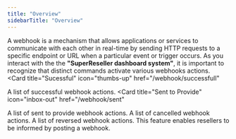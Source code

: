 ```yaml
---
title: "Overview"
sidebarTitle: "Overview"
---
```


A webhook is a mechanism that allows applications or services to communicate with each other in real-time by sending HTTP requests to a specific endpoint or URL when a particular event or trigger occurs. As you interact with the the **"SuperReseller dashboard system"**, it is important to recognize that distinct commands activate various webhooks actions.
<CardGroup cols={2}>
  <Card
    title="Sucessful"
    icon="thumbs-up"
    href="/webhook/successfull"
  >
  A list of successful webhook actions.
  </Card>
  <Card
    title="Sent to Provide"
    icon="inbox-out"
    href="/webhook/sent"
  >
  A list of sent to provide webhook actions.
  </Card>
  <Card title="Cancelled" icon="ban" href="/webhook/cancelled">
    A list of cancelled webhook actions.
  </Card>
  <Card title="Reversed" icon="backward" href="/webhook/reversed">
    A list of reversed webhook actions.
  </Card>
  <Card title="Post" icon="flag-pennant" href="/webhook/post">
    This feature enables resellers to be informed by posting a webhook.
  </Card>
</CardGroup>